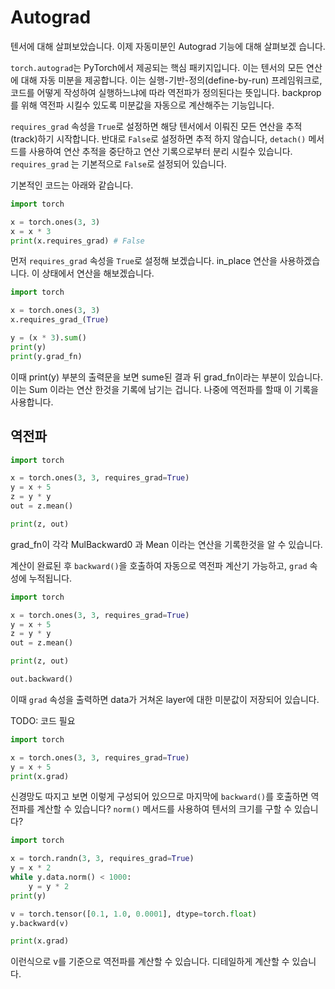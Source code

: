# Autograd
텐서에 대해 살펴보았습니다. 이제 자동미분인 Autograd 기능에 대해 살펴보겠 습니다.

`torch.autograd`는 PyTorch에서 제공되는 핵심 패키지입니다. 이는 텐서의 모든 연산에 대해 자동 미분을 제공합니다. 이는 실행-기반-정의(define-by-run) 프레임워크로, 코드를 어떻게 작성하여 실행하느냐에 따라 역전파가 정의된다는 뜻입니다. backprop를 위해 역전파 시킬수 있도록 미분값을 자동으로 계산해주는 기능입니다.

`requires_grad` 속성을 `True`로 설정하면 해당 텐서에서 이뤄진 모든 연산을 추적(track)하기 시작합니다. 반대로 `False`로 설정하면 추적 하지 않습니다, `detach()` 메서드를 사용하여 연산 추적을 중단하고 연산 기록으로부터 분리 시킬수 있습니다. `requires_grad` 는 기본적으로 `False`로 설정되어 있습니다.

기본적인 코드는 아래와 같습니다.

```python
import torch

x = torch.ones(3, 3)
x = x * 3
print(x.requires_grad) # False
```

먼저 `requires_grad` 속성을 `True`로 설정해 보겠습니다. in_place 연산을 사용하겠습니다. 이 상태에서 연산을 해보겠습니다.

```python
import torch

x = torch.ones(3, 3)
x.requires_grad_(True)

y = (x * 3).sum()
print(y)
print(y.grad_fn)
```

이때 print(y) 부분의 출력문을 보면 sume된 결과 뒤 grad_fn이라는 부분이 있습니다. 이는 Sum 이라는 연산 한것을 기록에 남기는 겁니다. 나중에 역전파를 할때 이 기록을 사용합니다.

## 역전파
```python
import torch

x = torch.ones(3, 3, requires_grad=True)
y = x + 5
z = y * y
out = z.mean()

print(z, out)
```

grad_fn이 각각 MulBackward0 과 Mean 이라는 연산을 기록한것을 알 수 있습니다.

계산이 완료된 후 `backward()`을 호출하여 자동으로 역전파 계산기 가능하고, `grad` 속성에 누적됩니다.

```python
import torch

x = torch.ones(3, 3, requires_grad=True)
y = x + 5
z = y * y
out = z.mean()

print(z, out)

out.backward()
```

이때 `grad` 속성을 출력하면 data가 거쳐온 layer에 대한 미분값이 저장되어 있습니다.

TODO: 코드 필요

```python
import torch

x = torch.ones(3, 3, requires_grad=True)
y = x + 5
print(x.grad)
```

신경망도 따지고 보면 이렇게 구성되어 있으므로 마지막에 `backward()`를 호출하면 역전파를 계산할 수 있습니다? `norm()` 메서드를 사용하여 텐서의 크기를 구할 수 있습니다?

```python
import torch

x = torch.randn(3, 3, requires_grad=True)
y = x * 2
while y.data.norm() < 1000:
    y = y * 2
print(y)

v = torch.tensor([0.1, 1.0, 0.0001], dtype=torch.float)
y.backward(v)

print(x.grad)
```

이런식으로 v를 기준으로 역전파를 계산할 수 있습니다. 디테일하게 계산할 수 있습니다.

